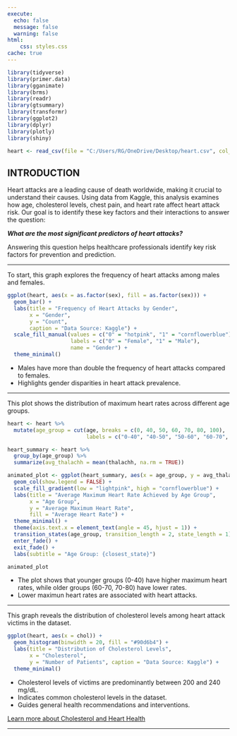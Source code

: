 ```yaml
---
execute: 
  echo: false
  message: false
  warning: false
html:
    css: styles.css
cache: true
---
```



```r
library(tidyverse)
library(primer.data)
library(gganimate)
library(brms)
library(readr)
library(gtsummary)
library(transformr)
library(ggplot2)
library(dplyr)
library(plotly)
library(shiny)
```

```r
heart <- read_csv(file = "C:/Users/RG/OneDrive/Desktop/heart.csv", col_names = TRUE, show_col_types = FALSE)
```
## INTRODUCTION
Heart attacks are a leading cause of death worldwide, making it crucial to understand their causes. Using data from Kaggle, this analysis examines how age, cholesterol levels, chest pain, and heart rate affect heart attack risk. Our goal is to identify these key factors and their interactions to answer the question:

***What are the most significant predictors of heart attacks?***

Answering this question helps healthcare professionals identify key risk factors for prevention and prediction.

---------

To start, this graph explores the frequency of heart attacks among males and females.
```r
ggplot(heart, aes(x = as.factor(sex), fill = as.factor(sex))) +
  geom_bar() +
  labs(title = "Frequency of Heart Attacks by Gender",
       x = "Gender",
       y = "Count",
       caption = "Data Source: Kaggle") +
  scale_fill_manual(values = c("0" = "hotpink", "1" = "cornflowerblue"),
                    labels = c("0" = "Female", "1" = "Male"),
                    name = "Gender") +
  theme_minimal()
```

- Males have more than double the frequency of heart attacks compared to females.
- Highlights gender disparities in heart attack prevalence.


----------------


This plot shows the distribution of maximum heart rates across different age groups.
```r
heart <- heart %>%
  mutate(age_group = cut(age, breaks = c(0, 40, 50, 60, 70, 80, 100), 
                         labels = c("0-40", "40-50", "50-60", "60-70", "70-80", "80+")))

heart_summary <- heart %>%
  group_by(age_group) %>%
  summarize(avg_thalachh = mean(thalachh, na.rm = TRUE))

animated_plot <- ggplot(heart_summary, aes(x = age_group, y = avg_thalachh, fill = avg_thalachh)) +
  geom_col(show.legend = FALSE) +
  scale_fill_gradient(low = "lightpink", high = "cornflowerblue") + 
  labs(title = "Average Maximum Heart Rate Achieved by Age Group",
       x = "Age Group",
       y = "Average Maximum Heart Rate",
       fill = "Average Heart Rate") +
  theme_minimal() +
  theme(axis.text.x = element_text(angle = 45, hjust = 1)) + 
  transition_states(age_group, transition_length = 2, state_length = 1) +
  enter_fade() +
  exit_fade() +
  labs(subtitle = "Age Group: {closest_state}")

animated_plot
```
- The plot shows that younger groups (0-40) have higher maximum heart rates, while older groups (60-70, 70-80) have lower rates.
- Lower maximun heart rates are associated with heart attacks.

---------

This graph reveals the distribution of cholesterol levels among heart attack victims in the dataset.
```r
ggplot(heart, aes(x = chol)) +
  geom_histogram(binwidth = 20, fill = "#90d6b4") +
  labs(title = "Distribution of Cholesterol Levels",
       x = "Cholesterol",
       y = "Number of Patients", caption = "Data Source: Kaggle") +
  theme_minimal()
```

- Cholesterol levels of victims are predominantly between 200 and 240 mg/dL.
- Indicates common cholesterol levels in the dataset.
- Guides general health recommendations and interventions.



[Learn more about Cholesterol and Heart Health](https://www.heart.org/en/health-topics/cholesterol/about-cholesterol#:~:text=Cholesterol%20circulates%20in%20the%20blood,you%20can%20know%20your%20levels.)

--------

